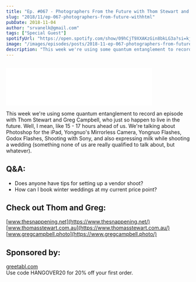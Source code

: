 ```yaml
---
title: "Ep. #067 - Photographers From the Future with Thom Stewart and Greg Campbell of The Snappening"
slug: "2018/11/ep-067-photographers-from-future-withhtml"
pubDate: 2018-11-04
author: "srvanelk@gmail.com"
tags: ["Special Guest"]
spotifyUrl: "https://open.spotify.com/show/09hCjT9XXAKzGin8bkLG3a?si=kjRZvQ1JTb6Ov3HVzSSlWA"
image: "/images/episodes/posts/2018-11-ep-067-photographers-from-future/2018-11-ep-067-photographers-from-future.webp"
description: "This week we're using some quantum entanglement to record an episode with Thom Stewart and Greg Campbell, who just so happen to live in the future. Well, I mean, like 15 - 17 hours ahead of us. We're talking about Photoshop for the iPad, Yongnuo's Mirrorless Camera, Yongnuo Flashes, Godox Flashes, Shooting with Sony, and also expressing milk while shooting a wedding (something none of us are really qualified to talk about, but whatever)."
---
```


<figure>
  <img src="/images/episodes/posts/2018-11-ep-067-photographers-from-future/2018-11-ep-067-photographers-from-future.webp" alt="" />
</figure>
<iframe allow="autoplay; fullscreen" scrolling="no" data-image-dimensions="400x102" allowfullscreen="true" src="//cdn.embedly.com/widgets/media.html?src=https%3A%2F%2Fanchor.fm%2Fweddingphotohangover%2Fembed%2Fepisodes%2FEp--067---Photographers-From-the-Future-with-Thom-Stewart-and-Greg-Campbell-of-The-Snappening-e2ha53&amp;url=https%3A%2F%2Fanchor.fm%2Fweddingphotohangover%2Fepisodes%2FEp--067---Photographers-From-the-Future-with-Thom-Stewart-and-Greg-Campbell-of-The-Snappening-e2ha53&amp;image=https%3A%2F%2Fd3t3ozftmdmh3i.cloudfront.net%2Fproduction%2Fpodcast_uploaded_episode400%2F805714%2F805714-1541312920340-4d7c0101bac6.jpg&amp;key=61d05c9d54e8455ea7a9677c366be814&amp;type=text%2Fhtml&amp;schema=anchor&amp;wmode=opaque" width="400" data-embed="true" frameborder="0" class="embedly-embed" height="102"></iframe>

This week we're using some quantum entanglement to record an episode with Thom Stewart and Greg Campbell, who just so happen to live in the future. Well, I mean, like 15 - 17 hours ahead of us. We're talking about Photoshop for the iPad, Yongnuo's Mirrorless Camera, Yongnuo Flashes, Godox Flashes, Shooting with Sony, and also expressing milk while shooting a wedding (something none of us are really qualified to talk about, but whatever).

## Q&A:
- Does anyone have tips for setting up a vendor shoot?
- How can I book winter weddings at my current price point?

## Check out Thom and Greg:
[www.thesnappening.net](https://www.thesnappening.net/)  
[www.thomasstewart.com.au](https://www.thomasstewart.com.au/)  
[www.gregcampbell.photo](https://www.gregcampbell.photo/)

## Sponsored by:  
[greetabl.com](https://greetabl.com/)  
Use code HANGOVER20 for 20% off your first order.
